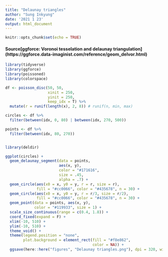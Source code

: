 ```yaml
---
title: "Delaunay triangles"
author: "Sung Inkyung"
date: '2021 1 23'
output: html_document
---
```


```r
knitr::opts_chunk$set(echo = TRUE)
```
#### Source[ggforce: Voronoi tesselation and delaunay triangulation] (https://ggforce.data-imaginist.com/reference/geom_delvor.html)
```r
library(tidyverse)
library(ggforce)
library(poissoned)
library(colorspace)
```


```r
df <- poisson_disc(50, 50, 
                   xinit = 250,
                   yinit = 250,
                   keep_idx = T) %>% 
  mutate(r = runif(length(x), 2, 8)) # runif(n, min, max)

circles <- df %>% 
  filter(between(idx, 0, 80) | between(idx, 270, 500))

points <- df %>% 
  filter(between(idx, 80, 270))


library(deldir)

ggplot(circles) +
  geom_delaunay_segment(data = points, 
                        aes(x, y),
                        color = "#171616",
                        size = .45,
                        alpha = .7) +
  geom_circle(aes(x0 = x, y0 = y, r = r, size = r),
              fill = "#cc0066", color = "#435678", n = 30) +
  geom_circle(aes(x0 = x, y0 = y, r = r/3, size = r/2),
              fill = "#cc0066", color = "#435678", n = 30) +
  geom_point(data = points, aes(x, y),
             color = "#119933", size = 1) +
  scale_size_continuous(range = c(0.4, 1.8)) +
  coord_fixed(expand = F) +
  xlim(-10, 510) +
  ylim(-10, 510) +
  theme_void() +
  theme(legend.position = "none",
        plot.background = element_rect(fill = "#f8e862",
                                       color = NA)) +
  ggsave(here::here("figures", "Delaunay triangles.png"), dpi = 320, width = 15, height = 15, units = "cm")
  
```


```r
```

